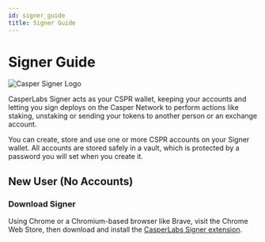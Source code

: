 ```yaml
---
id: signer_guide
title: Signer Guide
---
```


# Signer Guide

![Casper Signer Logo](https://docs.cspr.community/assets/CasperNetwork/casper-signer-logo.jpg)

CasperLabs Signer acts as your CSPR wallet, keeping your accounts and letting you sign deploys on the Casper Network to perform actions like staking, unstaking or sending your tokens to another person or an exchange account.

You can create, store and use one or more CSPR accounts on your Signer wallet. All accounts are stored safely in a vault, which is protected by a password you will set when you create it.

## New User (No Accounts)

### Download Signer

Using Chrome or a Chromium-based browser like Brave, visit the Chrome Web Store, then download and install the [CasperLabs Signer extension](https://chrome.google.com/webstore/detail/casperlabs-signer/djhndpllfiibmcdbnmaaahkhchcoijce).
